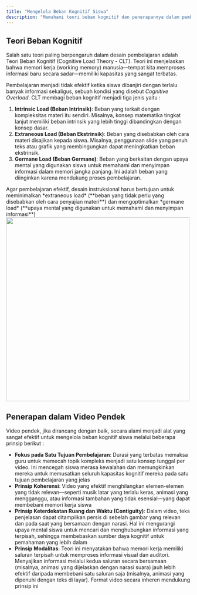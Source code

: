 ```yaml
---
title: "Mengelola Beban Kognitif Siswa"
description: "Memahami teori beban kognitif dan penerapannya dalam pembuatan video pembelajaran pendek untuk mengoptimalkan proses belajar siswa."
---
```


## Teori Beban Kognitif
Salah satu teori paling berpengaruh dalam desain pembelajaran adalah Teori Beban Kognitif (Cognitive Load Theory - CLT). Teori ini menjelaskan bahwa memori kerja (working memory) manusia—tempat kita memproses informasi baru secara sadar—memiliki kapasitas yang sangat terbatas.

Pembelajaran menjadi tidak efektif ketika siswa dibanjiri dengan terlalu banyak informasi sekaligus, sebuah kondisi yang disebut *Cognitive Overload*.
CLT membagi beban kognitif menjadi tiga jenis yaitu :
1. **Intrinsic Load (Beban Intrinsik)**: Beban yang terkait dengan kompleksitas materi itu sendiri. Misalnya, konsep matematika tingkat lanjut memiliki beban intrinsik yang lebih tinggi dibandingkan dengan konsep dasar.
2. **Extraneous Load (Beban Ekstrinsik)**: Beban yang disebabkan oleh cara materi disajikan kepada siswa. Misalnya, penggunaan slide yang penuh teks atau grafik yang membingungkan dapat meningkatkan beban ekstrinsik.
3. **Germane Load (Beban Germane)**: Beban yang berkaitan dengan upaya mental yang digunakan siswa untuk memahami dan menyimpan informasi dalam memori jangka panjang. Ini adalah beban yang diinginkan karena mendukung proses pembelajaran.


<Note title="Poin Penting" type="success">
Agar pembelajaran efektif, desain instruksional harus bertujuan untuk meminimalkan *extraneous load* (**beban yang tidak perlu yang disebabkan oleh cara penyajian materi**) dan mengoptimalkan *germane load* (**upaya mental yang digunakan untuk memahami dan menyimpan informasi**)
</Note>
<img src="/images/bab-1/cognitive_load.png" width="500" />

## Penerapan dalam Video Pendek
Video pendek, jika dirancang dengan baik, secara alami menjadi alat yang sangat efektif untuk mengelola beban kognitif siswa melalui beberapa prinsip berikut :
- **Fokus pada Satu Tujuan Pembelajaran**: Durasi yang terbatas memaksa guru untuk memecah topik kompleks menjadi satu konsep tunggal per video. Ini mencegah siswa merasa kewalahan dan memungkinkan mereka untuk memusatkan seluruh kapasitas kognitif mereka pada satu tujuan pembelajaran yang jelas
- **Prinsip Koherensi**: Video yang efektif menghilangkan elemen-elemen yang tidak relevan—seperti musik latar yang terlalu keras, animasi yang mengganggu, atau informasi tambahan yang tidak esensial—yang dapat membebani memori kerja siswa
- **Prinsip Keterdekatan Ruang dan Waktu (Contiguity)**: Dalam video, teks penjelasan dapat ditampilkan persis di sebelah gambar yang relevan dan pada saat yang bersamaan dengan narasi. Hal ini mengurangi upaya mental siswa untuk mencari dan menghubungkan informasi yang terpisah, sehingga membebaskan sumber daya kognitif untuk pemahaman yang lebih dalam
- **Prinsip Modalitas**: Teori ini menyatakan bahwa memori kerja memiliki saluran terpisah untuk memproses informasi visual dan auditori. Menyajikan informasi melalui kedua saluran secara bersamaan (misalnya, animasi yang dijelaskan dengan narasi suara) jauh lebih efektif daripada membebani satu saluran saja (misalnya, animasi yang dipenuhi dengan teks di layar). Format video secara inheren mendukung prinsip ini